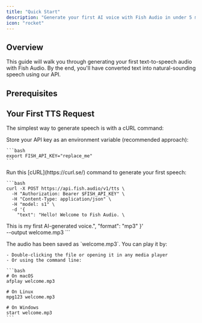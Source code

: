```yaml
---
title: "Quick Start"
description: "Generate your first AI voice with Fish Audio in under 5 minutes"
icon: "rocket"
---
```



## Overview

This guide will walk you through generating your first text-to-speech audio with Fish Audio. By the end, you'll have converted text into natural-sounding speech using our API.

## Prerequisites

<Prerequisites />

## Your First TTS Request

The simplest way to generate speech is with a cURL command:

<Steps>
  <Step title="Set your API key">
    Store your API key as an environment variable (recommended approach):
    
    ```bash
    export FISH_API_KEY="replace_me"
    ```
  </Step>
  
  <Step title="Make the TTS request">
    Run this [cURL](https://curl.se/) command to generate your first speech:
    
    ```bash
    curl -X POST https://api.fish.audio/v1/tts \
      -H "Authorization: Bearer $FISH_API_KEY" \
      -H "Content-Type: application/json" \
      -H "model: s1" \
      -d '{
        "text": "Hello! Welcome to Fish Audio. \
This is my first AI-generated voice.",
        "format": "mp3"
      }' \
      --output welcome.mp3
    ```
  </Step>
  
  <Step title="Play your audio">
    The audio has been saved as `welcome.mp3`. You can play it by:
    
    - Double-clicking the file or opening it in any media player
    - Or using the command line:
    
    ```bash
    # On macOS
    afplay welcome.mp3
    
    # On Linux
    mpg123 welcome.mp3
    
    # On Windows
    start welcome.mp3
    ```
  </Step>
</Steps>

<Support />